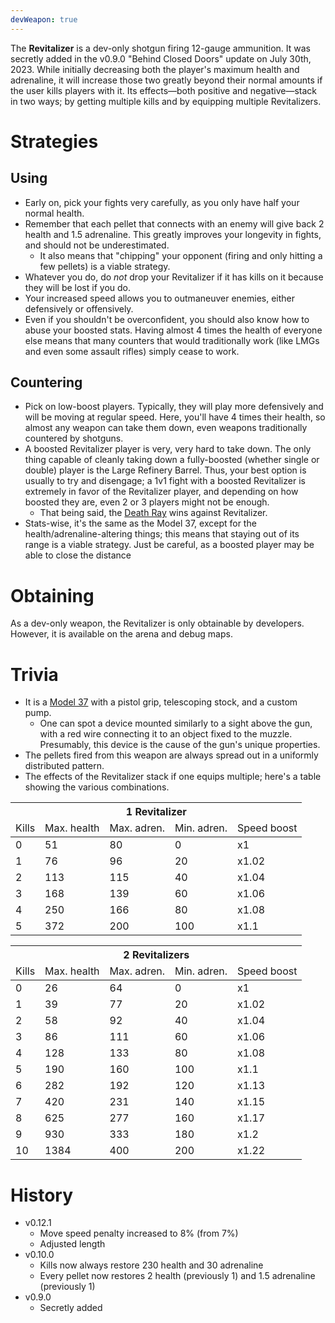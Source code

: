 ```yaml
---
devWeapon: true
---
```


The **Revitalizer** is a dev-only shotgun firing 12-gauge ammunition. It was secretly
added in the v0.9.0 "Behind Closed Doors" update on July 30th, 2023. While initially
decreasing both the player's maximum health and adrenaline, it will increase those
two greatly beyond their normal amounts if the user kills players with it. Its effects—both
positive and negative—stack in two ways; by getting multiple kills and by equipping
multiple Revitalizers.

# Strategies
## Using
- Early on, pick your fights very carefully, as you only have half your normal health.
- Remember that each pellet that connects with an enemy will give back 2 health and 1.5 adrenaline. This greatly improves your longevity in fights, and should not be underestimated.
  - It also means that "chipping" your opponent (firing and only hitting a few pellets) is a viable strategy.
- Whatever you do, do <i>not</i> drop your Revitalizer if it has kills on it because they will be lost if you do.
- Your increased speed allows you to outmaneuver enemies, either defensively or offensively.
- Even if you shouldn't be overconfident, you should also know how to abuse your boosted stats. Having almost 4 times the health of everyone else means that
  many counters that would traditionally work (like LMGs and even some assault rifles) simply cease to work.

## Countering
- Pick on low-boost players. Typically, they will play more defensively and will be moving at regular speed. Here, you'll have 4 times their health, so almost
  any weapon can take them down, even weapons traditionally countered by shotguns.
- A boosted Revitalizer player is very, very hard to take down. The only thing capable of cleanly taking down a fully-boosted (whether single or double) player is the Large Refinery Barrel. Thus, your best option is usually to try and disengage; a 1v1 fight with a boosted Revitalizer is extremely in favor of the Revitalizer player, and depending on how boosted they are, even 2 or 3 players might not be enough.
  - That being said, the [Death Ray](/weapons/guns/deathray) wins against Revitalizer.
- Stats-wise, it's the same as the Model 37, except for the health/adrenaline-altering things; this means that staying out of its range is a viable strategy. Just be careful, as a boosted
  player may be able to close the distance

# Obtaining
As a dev-only weapon, the Revitalizer is only obtainable by developers. However, it is available on the arena and debug maps.

# Trivia
- It is a [Model 37](/weapons/guns/model_37) with a pistol grip, telescoping stock, and a custom pump.
  - One can spot a device mounted similarly to a sight above the gun, with a red wire connecting it to an object
    fixed to the muzzle. Presumably, this device is the cause of the gun's unique properties.
- The pellets fired from this weapon are always spread out in a uniformly distributed pattern.
- The effects of the Revitalizer stack if one equips multiple; here's a table showing the various combinations.

<table>
  <thead>
    <tr>
      <th colSpan="5" style={{ "text-align": "center" }}>
        1 Revitalizer
      </th>
    </tr>
    <tr>
      <td>Kills</td>
      <td>Max. health</td>
      <td>Max. adren.</td>
      <td>Min. adren.</td>
      <td>Speed boost</td>
    </tr>
  </thead>
  <tbody>
    <tr>
      <td>0</td>
      <td>51</td>
      <td>80</td>
      <td>0</td>
      <td>x1</td>
    </tr>
    <tr>
      <td>1</td>
      <td>76</td>
      <td>96</td>
      <td>20</td>
      <td>x1.02</td>
    </tr>
    <tr>
      <td>2</td>
      <td>113</td>
      <td>115</td>
      <td>40</td>
      <td>x1.04</td>
    </tr>
    <tr>
      <td>3</td>
      <td>168</td>
      <td>139</td>
      <td>60</td>
      <td>x1.06</td>
    </tr>
    <tr>
      <td>4</td>
      <td>250</td>
      <td>166</td>
      <td>80</td>
      <td>x1.08</td>
    </tr>
    <tr>
      <td>5</td>
      <td>372</td>
      <td>200</td>
      <td>100</td>
      <td>x1.1</td>
    </tr>
  </tbody>
</table>

<table>
  <thead>
    <tr>
      <th colSpan="5" style={{ "text-align": "center" }}>
        2 Revitalizers
      </th>
    </tr>
    <tr>
      <td>Kills</td>
      <td>Max. health</td>
      <td>Max. adren.</td>
      <td>Min. adren.</td>
      <td>Speed boost</td>
    </tr>
  </thead>
  <tbody>
    <tr>
      <td>0</td>
      <td>26</td>
      <td>64</td>
      <td>0</td>
      <td>x1</td>
    </tr>
    <tr>
      <td>1</td>
      <td>39</td>
      <td>77</td>
      <td>20</td>
      <td>x1.02</td>
    </tr>
    <tr>
      <td>2</td>
      <td>58</td>
      <td>92</td>
      <td>40</td>
      <td>x1.04</td>
    </tr>
    <tr>
      <td>3</td>
      <td>86</td>
      <td>111</td>
      <td>60</td>
      <td>x1.06</td>
    </tr>
    <tr>
      <td>4</td>
      <td>128</td>
      <td>133</td>
      <td>80</td>
      <td>x1.08</td>
    </tr>
    <tr>
      <td>5</td>
      <td>190</td>
      <td>160</td>
      <td>100</td>
      <td>x1.1</td>
    </tr>
    <tr>
      <td>6</td>
      <td>282</td>
      <td>192</td>
      <td>120</td>
      <td>x1.13</td>
    </tr>
    <tr>
      <td>7</td>
      <td>420</td>
      <td>231</td>
      <td>140</td>
      <td>x1.15</td>
    </tr>
    <tr>
      <td>8</td>
      <td>625</td>
      <td>277</td>
      <td>160</td>
      <td>x1.17</td>
    </tr>
    <tr>
      <td>9</td>
      <td>930</td>
      <td>333</td>
      <td>180</td>
      <td>x1.2</td>
    </tr>
    <tr>
      <td>10</td>
      <td>1384</td>
      <td>400</td>
      <td>200</td>
      <td>x1.22</td>
    </tr>
  </tbody>
</table>

# History
- v0.12.1
  - Move speed penalty increased to 8% (from 7%)
  - Adjusted length
- v0.10.0
  - Kills now always restore 230 health and 30 adrenaline
  - Every pellet now restores 2 health (previously 1) and 1.5 adrenaline (previously 1)
- v0.9.0
  - Secretly added
